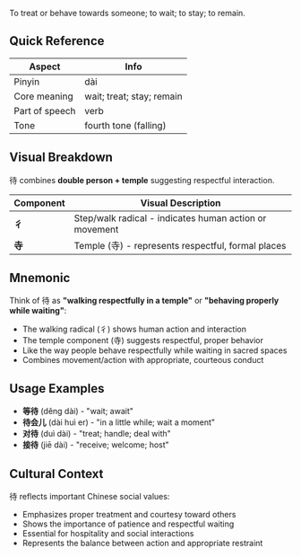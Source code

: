 To treat or behave towards someone; to wait; to stay; to remain.

## Quick Reference

| Aspect         | Info                      |
| -------------- | ------------------------- |
| Pinyin         | dài                       |
| Core meaning   | wait; treat; stay; remain |
| Part of speech | verb                      |
| Tone           | fourth tone (falling)     |

## Visual Breakdown

待 combines **double person + temple** suggesting respectful interaction.

| Component | Visual Description                                     |
| --------- | ------------------------------------------------------ |
| **彳**    | Step/walk radical - indicates human action or movement |
| **寺**    | Temple (寺) - represents respectful, formal places     |

## Mnemonic

Think of 待 as **"walking respectfully in a temple"** or **"behaving properly while waiting"**:

- The walking radical (彳) shows human action and interaction
- The temple component (寺) suggests respectful, proper behavior
- Like the way people behave respectfully while waiting in sacred spaces
- Combines movement/action with appropriate, courteous conduct

## Usage Examples

- **等待** (děng dài) - "wait; await"
- **待会儿** (dài huì er) - "in a little while; wait a moment"
- **对待** (duì dài) - "treat; handle; deal with"
- **接待** (jiē dài) - "receive; welcome; host"

## Cultural Context

待 reflects important Chinese social values:

- Emphasizes proper treatment and courtesy toward others
- Shows the importance of patience and respectful waiting
- Essential for hospitality and social interactions
- Represents the balance between action and appropriate restraint
